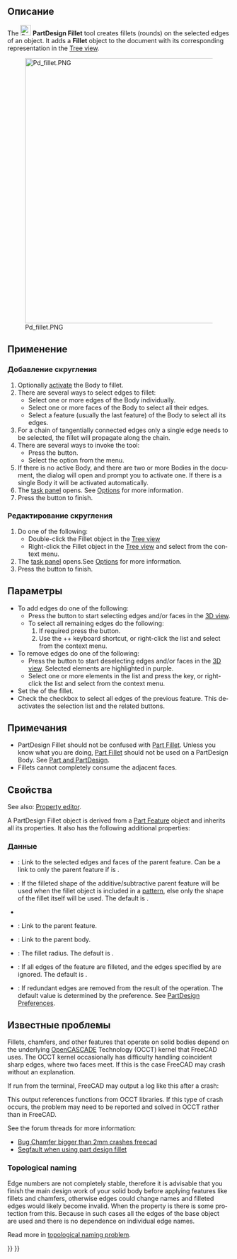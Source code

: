 <languages/>

<div class="mw-translate-fuzzy">
{{Docnav/ru
|[[PartDesign_Scaled/ru|Масштабирование]]
|[[PartDesign_Chamfer/ru|Фаска]]
|[[PartDesign_Workbench/ru|Верстак PartDesign]]
|IconL=PartDesign_Scaled.svg
|IconR=PartDesign_Chamfer.svg
|IconC=Workbench_PartDesign.svg
}}
</div>

<div class="mw-translate-fuzzy">
{{GuiCommand/ru
|Name/ru=Скругление
|Name=PartDesign_Fillet
|MenuLocation=PartDesign → Apply a dress-up feature → Скругление
|Workbenches=[[PartDesign_Workbench/ru|PartDesign]]
|SeeAlso=[[PartDesign_Chamfer/ru|Фаска]], [[Part_Fillet/ru|Скругление]]
}}
</div>

<span id="Description"></span>
== Описание ==

<div lang="en" dir="ltr" class="mw-content-ltr">
The [[Image:PartDesign_Fillet.svg|24px]] '''PartDesign Fillet''' tool creates fillets (rounds) on the selected edges of an object. It adds a '''Fillet''' object to the document with its corresponding representation in the [[Tree_view|Tree view]].
</div>

[[Image:Pd_fillet.PNG|600px]]
<div lang="en" dir="ltr" class="mw-content-ltr">
{{Caption|Cube with fillets on all edges}}
</div>

<span id="Usage"></span>
== Применение ==

<span id="Add_a_fillet"></span>
=== Добавление скругления ===

<div lang="en" dir="ltr" class="mw-content-ltr">
# Optionally [[PartDesign_Body#Active_status|activate]] the Body to fillet.
# There are several ways to select edges to fillet:
#* Select one or more edges of the Body individually.
#* Select one or more faces of the Body to select all their edges.
#* Select a feature (usually the last feature) of the Body to select all its edges.
# For a chain of tangentially connected edges only a single edge needs to be selected, the fillet will propagate along the chain.
# There are several ways to invoke the tool:
#* Press the {{Button|[[Image:PartDesign_Fillet.svg|16px]] [[PartDesign_Fillet|Fillet]]}} button.
#* Select the {{MenuCommand|Part Design → Apply a dress-up feature → [[Image:PartDesign_Fillet.svg|16px]] Fillet}} option from the menu.
# If there is no active Body, and there are two or more Bodies in the document, the {{MenuCommand|Active Body Required}} dialog will open and prompt you to activate one. If there is a single Body it will be activated automatically.
# The {{MenuCommand|Fillet parameters}} [[Task_panel|task panel]] opens. See [[#Options|Options]] for more information.
# Press the {{Button|OK}} button to finish.
</div>

<span id="Edit_a_fillet"></span>
=== Редактирование скругления ===

<div lang="en" dir="ltr" class="mw-content-ltr">
# Do one of the following:
#* Double-click the Fillet object in the [[Tree_view|Tree view]]
#* Right-click the Fillet object in the [[Tree_view|Tree view]] and select {{MenuCommand|Edit Fillet}} from the context menu.
# The {{MenuCommand|Fillet parameters}} [[Task_panel|task panel]] opens.See [[#Options|Options]] for more information.
# Press the {{Button|OK}} button to finish.
</div>

<span id="Options"></span>
==Параметры==

<div lang="en" dir="ltr" class="mw-content-ltr">
* To add edges do one of the following:
** Press the {{Button|Add}} button to start selecting edges and/or faces in the [[3D_view|3D view]].
** To select all remaining edges do the following:
**# If required press the {{Button|Add}} button.
**# Use the {{KEY|Ctrl}}+{{KEY|Shift}}+{{KEY|A}} keyboard shortcut, or right-click the list and select {{MenuCommand|Add all edges}} from the context menu.
* To remove edges do one of the following:
** Press the {{Button|Remove}} button to start deselecting edges and/or faces in the [[3D_view|3D view]]. Selected elements are highlighted in purple.
** Select one or more elements in the list and press the {{KEY|Del}} key, or right-click the list and select {{MenuCommand|Remove}} from the context menu.
* Set the {{MenuCommand|Radius}} of the fillet.
* Check the {{MenuCommand|Use all edges}} checkbox to select all edges of the previous feature. This deactivates the selection list and the related buttons.
</div>

<span id="Notes"></span>
== Примечания ==

<div lang="en" dir="ltr" class="mw-content-ltr">
* PartDesign Fillet should not be confused with [[Part_Fillet|Part Fillet]]. Unless you know what you are doing, [[Part_Fillet|Part Fillet]] should not be used on a PartDesign Body. See [[Part_and_PartDesign|Part and PartDesign]].
* Fillets cannot completely consume the adjacent faces.
</div>

<span id="Properties"></span>
==Свойства==

<div lang="en" dir="ltr" class="mw-content-ltr">
See also: [[Property_editor|Property editor]].
</div>

<div lang="en" dir="ltr" class="mw-content-ltr">
A PartDesign Fillet object is derived from a [[Part_Feature|Part Feature]] object and inherits all its properties. It also has the following additional properties:
</div>

<span id="Data"></span>
===Данные===

{{Properties_Title|Основные}}

<div lang="en" dir="ltr" class="mw-content-ltr">
* {{PropertyData|Base|LinkSub}}: Link to the selected edges and faces of the parent feature. Can be a link to only the parent feature if {{PropertyData|Use All Edges}} is {{TRUE}}.
* {{PropertyData|Support Transform|Bool}}: If {{TRUE}} the filleted shape of the additive/subtractive parent feature will be used when the fillet object is included in a [[PartDesign_Workbench#Transformation_tools|pattern]], else only the shape of the fillet itself will be used. The default is {{FALSE}}.
* {{PropertyData|Add Sub Shape|PartShape|hidden}}
* {{PropertyData|Base Feature|Link|hidden}}: Link to the parent feature.
* {{PropertyData|_ Body|LinkHidden|hidden}}: Link to the parent body.
</div>

<div lang="en" dir="ltr" class="mw-content-ltr">
{{Properties_Title|Fillet}}
</div>

<div lang="en" dir="ltr" class="mw-content-ltr">
* {{PropertyData|Radius|QuantityConstraint}}: The fillet radius. The default is {{value|1 mm}}.
* {{PropertyData|Use All Edges|Bool}}: If {{TRUE}} all edges of the feature are filleted, and the edges specified by {{PropertyData|Base}} are ignored. The default is {{FALSE}}.
</div>

<div lang="en" dir="ltr" class="mw-content-ltr">
{{Properties_Title|Part Design}}
</div>

<div lang="en" dir="ltr" class="mw-content-ltr">
* {{PropertyData|Refine|Bool}}: If {{TRUE}} redundant edges are removed from the result of the operation. The default value is determined by the {{MenuCommand|Automatically refine model after sketch-based operation}} preference. See [[PartDesign_Preferences#General|PartDesign Preferences]].
</div>

<span id="Known_issues"></span>
== Известные проблемы ==

<div lang="en" dir="ltr" class="mw-content-ltr">
Fillets, chamfers, and other features that operate on solid bodies depend on the underlying [[OpenCASCADE|OpenCASCADE]] Technology (OCCT) kernel that FreeCAD uses. The OCCT kernel occasionally has difficulty handling coincident sharp edges, where two faces meet. If this is the case FreeCAD may crash without an explanation.
</div>

<div lang="en" dir="ltr" class="mw-content-ltr">
If run from the terminal, FreeCAD may output a log like this after a crash:
</div>

{{code|lang=text|code=
#1  0x7fff63d660ba in BRep_Tool::Curve(TopoDS_Edge const&, TopLoc_Location&, double&, double&) from /usr/lib/x86_64-linux-gnu/libTKBRep.so.7+0x2a
#2  0x7fff63d69546 in BRep_Tool::Curve(TopoDS_Edge const&, double&, double&) from /usr/lib/x86_64-linux-gnu/libTKBRep.so.7+0x46
#3  0x7fff71f4fef5 in ChFi3d_Builder::PerformIntersectionAtEnd(int) from /usr/lib/x86_64-linux-gnu/libTKFillet.so.7+0x3b05
#4  0x7fff71f58307 in ChFi3d_Builder::PerformOneCorner(int, bool) from /usr/lib/x86_64-linux-gnu/libTKFillet.so.7+0x1097
#5  0x7fff71ef6218 in ChFi3d_Builder::PerformFilletOnVertex(int) from /usr/lib/x86_64-linux-gnu/libTKFillet.so.7+0x4e8
#6  0x7fff71ef71d1 in ChFi3d_Builder::Compute() from /usr/lib/x86_64-linux-gnu/libTKFillet.so.7+0xe31
#7  0x7fff720ad7c3 in BRepFilletAPI_MakeChamfer::Build() from /usr/lib/x86_64-linux-gnu/libTKFillet.so.7+0x33
#8  0x7fff723be48e in PartDesign::Chamfer::execute() from /usr/lib/freecad-daily/lib/_PartDesign.so+0x60e
...
}}

<div lang="en" dir="ltr" class="mw-content-ltr">
This output references functions from OCCT libraries. If this type of crash occurs, the problem may need to be reported and solved in OCCT rather than in FreeCAD.
</div>

<div lang="en" dir="ltr" class="mw-content-ltr">
See the forum threads for more information:
*[https://forum.freecad.org/viewtopic.php?p=263818#p263818 Bug Chamfer bigger than 2mm crashes freecad]
*[https://forum.freecad.org/viewtopic.php?p=264827#p264827 Segfault when using part design fillet]
</div>

<div lang="en" dir="ltr" class="mw-content-ltr">
=== Topological naming ===
</div> 

<div lang="en" dir="ltr" class="mw-content-ltr">
Edge numbers are not completely stable, therefore it is advisable that you finish the main design work of your solid body before applying features like fillets and chamfers, otherwise edges could change names and filleted edges would likely become invalid. When the {{PropertyData|Use All Edges}} property is {{TRUE}} there is some protection from this. Because in such cases all the edges of the base object are used and there is no dependence on individual edge names.
</div>

<div lang="en" dir="ltr" class="mw-content-ltr">
Read more in [[Topological_naming_problem|topological naming problem]].
</div>


<div class="mw-translate-fuzzy">
{{Docnav/ru
|[[PartDesign_Scaled/ru|Масштабирование]]
|[[PartDesign_Chamfer/ru|Фаска]]
|[[PartDesign_Workbench/ru|Верстак PartDesign]]
|IconL=PartDesign_Scaled.svg
|IconR=PartDesign_Chamfer.svg
|IconC=Workbench_PartDesign.svg
}}
</div>

{{PartDesign Tools navi{{#translation:}}}}
{{Userdocnavi{{#translation:}}}}